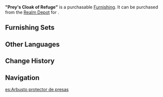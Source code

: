 {{Furnishing Infobox
|id             = 372432
|image          = Item "Prey's Cloak of Refuge".png
|category       = Landform
|subcategory    = Shrub
|rarity         = 3
|adeptal_energy = 20
|load           = 50
|reduced_load   = 50
|description    = A plant with many branches and lush leaves.<br />In the process of contending with hunters, some clever creatures have learned from their foe to hide in the bushes, wearing them like a camouflage mantle. Such ingenuity has brought many a greenhorn to grief.
|source1        = [[Realm Depot]]
}}
'''"Prey's Cloak of Refuge"''' is a purchasable [[Furnishing]]. It can be purchased from the [[Realm Depot]] for {{Item|Realm Currency|30|x=80}}.

==Furnishing Sets==
{{Craft Usage}}

==Other Languages==
{{Other Languages|default_hidden = 1
|en      = "Prey's Cloak of Refuge"
|zhs     = 「猎品的斗篷」
|zhs_rm  = "Liè Pǐn de Dǒupéng"
|zht     = 「獵品的斗篷」
|zht_rm  = "Liè Pǐn de Dǒupéng"
|ja      = 「獲物のマント」
|ja_rm   = "Emono no Manto"
|ko      = 「사냥감의 망토」
|ko_rm   = 
|es      = Arbusto protector de presas
|fr      = « Refuge de la proie »
|ru      = «Спасение добычи»
|th      = "ที่ปกคลุมของนักล่า"
|th_rm   = "Thi Pok Khlum Khong Nak La"
|vi      = Áo Choàng Săn Bắn
|de      = „Des Jägers Umhang“
|id      = "Jubah Perlindungan Sang Mangsa"
|pt      = Capa das Presas
}}

==Change History==
{{Change History|1.5}}

==Navigation==
{{Furnishing Navbox/Exterior|Landform}}

[[es:Arbusto protector de presas]]